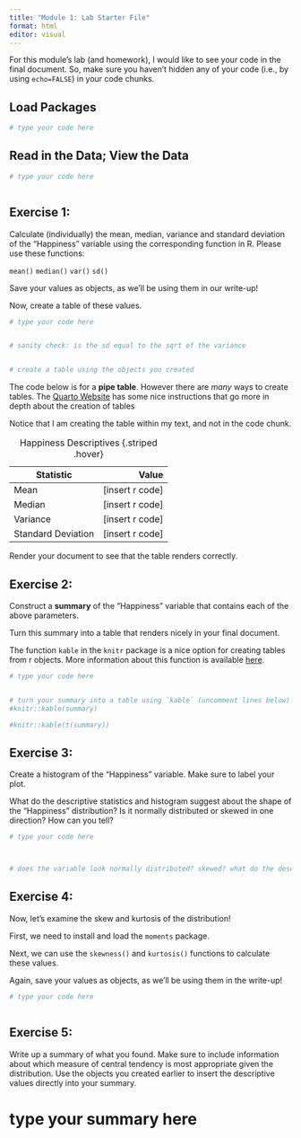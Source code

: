 ```yaml
---
title: "Module 1: Lab Starter File"
format: html
editor: visual
---
```


For this module's lab (and homework), I would like to see your code in the final document. So, make sure you haven't hidden any of your code (i.e., by using `echo=FALSE`) in your code chunks.

## Load Packages

```r

# type your code here


```

## Read in the Data; View the Data

```r

# type your code here



```

## Exercise 1:

Calculate (individually) the mean, median, variance and standard deviation of the "Happiness" variable using the corresponding function in R. Please use these functions:

`mean()` `median()` `var()` `sd()`

Save your values as objects, as we'll be using them in our write-up!

Now, create a table of these values.

```r

# type your code here


# sanity check: is the sd equal to the sqrt of the variance


# create a table using the objects you created

```

The code below is for a **pipe table**. However there are *many* ways to create tables. The [Quarto Website](https://quarto.org/docs/authoring/tables.html) has some nice instructions that go more in depth about the creation of tables

Notice that I am creating the table within my text, and not in the code chunk.

| Statistic          |             Value |
|--------------------|------------------:|
| Mean               | \[insert r code\] |
| Median             | \[insert r code\] |
| Variance           | \[insert r code\] |
| Standard Deviation | \[insert r code\] |

: Happiness Descriptives {.striped .hover}

Render your document to see that the table renders correctly.

## Exercise 2:

Construct a **summary** of the "Happiness" variable that contains each of the above parameters.

Turn this summary into a table that renders nicely in your final document.

The function `kable` in the `knitr` package is a nice option for creating tables from r objects. More information about this function is available [here](https://bookdown.org/yihui/rmarkdown-cookbook/kable.html).

```r

# type your code here


# turn your summary into a table using `kable` (uncomment lines below)
#knitr::kable(summary)

#knitr::kable(t(summary))

```

## Exercise 3:

Create a histogram of the "Happiness" variable. Make sure to label your plot.

What do the descriptive statistics and histogram suggest about the shape of the "Happiness" distribution? Is it normally distributed or skewed in one direction? How can you tell?

```r

# type your code here



# does the variable look normally distributed? skewed? what do the descriptives suggest?

```

## Exercise 4:

Now, let's examine the skew and kurtosis of the distribution!

First, we need to install and load the `moments` package.

Next, we can use the `skewness()` and `kurtosis()` functions to calculate these values.

Again, save your values as objects, as we'll be using them in the write-up!

```r

# type your code here



```

## Exercise 5:

Write up a summary of what you found. Make sure to include information about which measure of central tendency is most appropriate given the distribution. Use the objects you created earlier to insert the descriptive values directly into your summary.

# type your summary here
